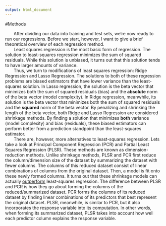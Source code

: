 ```yaml
---
output: html_document
---
```

#Methods

&nbsp;&nbsp;&nbsp;&nbsp;&nbsp;&nbsp; After dividing our data into training and test sets, we're now ready to run our regressions. Before we start, however, I want to give a brief theoretical overview of each regression method.  
&nbsp;&nbsp;&nbsp;&nbsp;&nbsp;&nbsp; Least squares regression is the most basic form of regression. The solution to least-squares regression minimizes the sum of squared residuals. While this solution is unbiased, it turns out that this solution tends to have larger amounts of variance.  
&nbsp;&nbsp;&nbsp;&nbsp;&nbsp;&nbsp; Thus, we turn to modifications of least squares regression: Ridge Regression and Lasso Regression. The solutions to both of these regression problems are biased estimators that have lower variance than the least-squares solution. In Lasso regression, the solution is the beta vector that minimizes both the sum of squared residuals (bias) and the **absolute** norm of the beta vector (model complexity). In Ridge regression, meanwhile, its solution is the beta vector that minimizes both the sum of squared residuals and the **squared** norm of the beta vector. By penalizing and shrinking the length of the beta vector, both Ridge and Lasso Regression are considered shrinkage methods. By finding a solution that minimizes **both** variance (model complexity) and bias (residuals), these biased estimators can perform better from a prediction standpoint than the least-squares estimator.   
&nbsp;&nbsp;&nbsp;&nbsp;&nbsp;&nbsp; There are, however, more alternatives to least-squares regression.  Lets take a look at Principal Component Regression (PCR) and Partial Least Squares Regression (PLSR). These methods are known as dimension-reduction methods. Unlike shrinkage methods, PLSR and PCR first reduce the column/dimension size of the dataset by summarizing the dataset with fewer columns. The columns of this reduced dataset consist of linear combinations of columns from the original dataset. Then, a model is fit onto these newly formed columns. It turns out that these shrinkage models can actually [outperform](http://www-bcf.usc.edu/~gareth/ISL/ISLR%20First%20Printing.pdf) least-squares regression. The difference between PLSR and PCR is how they go about forming the columns of the reduced/summarized dataset. PCR forms the columns of its reduced dataset by finding linear combinations of its predictors that best represent the original dataset. PLSR, meanwhile, is similar to PCR, but it also incorporates the response variable into its computation. In other words, when forming its summarized dataset, PLSR takes into account how well each predictor column explains the response variable.